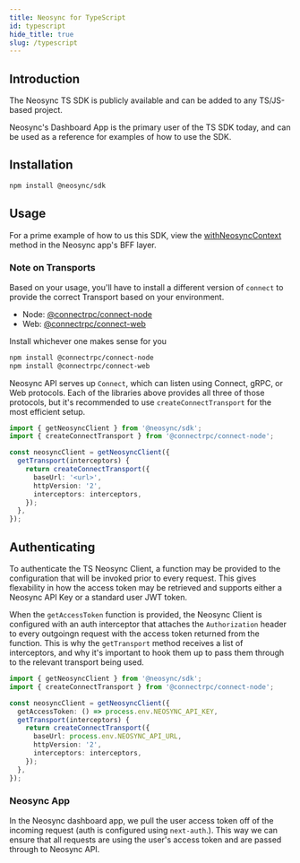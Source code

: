 ```yaml
---
title: Neosync for TypeScript
id: typescript
hide_title: true
slug: /typescript
---
```



<DocPageHeader title="TypeScript SDK" />

## Introduction

The Neosync TS SDK is publicly available and can be added to any TS/JS-based project.

Neosync's Dashboard App is the primary user of the TS SDK today, and can be used as a reference for examples of how to use the SDK.

## Installation

```sh
npm install @neosync/sdk
```

## Usage

For a prime example of how to us this SDK, view the [withNeosyncContext](https://github.com/nucleuscloud/neosync/blob/main/frontend/apps/web/api-only/neosync-context.ts#L23) method in the Neosync app's BFF layer.

### Note on Transports

Based on your usage, you'll have to install a different version of `connect` to provide the correct Transport based on your environment.

- Node: [@connectrpc/connect-node](https://connectrpc.com/docs/node/using-clients)
- Web: [@connectrpc/connect-web](https://connectrpc.com/docs/web/using-clients)

Install whichever one makes sense for you

```sh
npm install @connectrpc/connect-node
npm install @connectrpc/connect-web
```

Neosync API serves up `Connect`, which can listen using Connect, gRPC, or Web protocols.
Each of the libraries above provides all three of those protocols, but it's recommended to use `createConnectTransport` for the most efficient setup.

```ts
import { getNeosyncClient } from '@neosync/sdk';
import { createConnectTransport } from '@connectrpc/connect-node';

const neosyncClient = getNeosyncClient({
  getTransport(interceptors) {
    return createConnectTransport({
      baseUrl: '<url>',
      httpVersion: '2',
      interceptors: interceptors,
    });
  },
});
```

## Authenticating

To authenticate the TS Neosync Client, a function may be provided to the configuration that will be invoked prior to every request.
This gives flexability in how the access token may be retrieved and supports either a Neosync API Key or a standard user JWT token.

When the `getAccessToken` function is provided, the Neosync Client is configured with an auth interceptor that attaches the `Authorization` header to every outgoingn request with the access token returned from the function.
This is why the `getTransport` method receives a list of interceptors, and why it's important to hook them up to pass them through to the relevant transport being used.

```ts
import { getNeosyncClient } from '@neosync/sdk';
import { createConnectTransport } from '@connectrpc/connect-node';

const neosyncClient = getNeosyncClient({
  getAccessToken: () => process.env.NEOSYNC_API_KEY,
  getTransport(interceptors) {
    return createConnectTransport({
      baseUrl: process.env.NEOSYNC_API_URL,
      httpVersion: '2',
      interceptors: interceptors,
    });
  },
});
```

### Neosync App

In the Neosync dashboard app, we pull the user access token off of the incoming request (auth is configured using `next-auth`.).
This way we can ensure that all requests are using the user's access token and are passed through to Neosync API.
